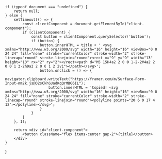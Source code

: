     if (typeof document === "undefined") {
        return null;
    } else {
        setTimeout(() => {
            const clientComponent = document.getElementById("client-component");
            if (clientComponent) {
                const button = clientComponent.querySelector('button');
                if (button) {
                    button.innerHTML = title + ' <svg xmlns="http://www.w3.org/2000/svg" width="16" height="16" viewBox="0 0 24 24" fill="none" stroke="currentColor" stroke-width="2" stroke-linecap="round" stroke-linejoin="round"><rect x="9" y="9" width="13" height="13" rx="2" ry="2"></rect><path d="M5 15H4a2 2 0 0 1-2-2V4a2 2 0 0 1 2-2h9a2 2 0 0 1 2 2v1"></path></svg>';
                    button.onclick = () => {
                        navigator.clipboard.writeText("https://framer.com/m/Surface-Form-Input-nm2k.js@D2sCkhGUadKqQrMBG6IL");
                        button.innerHTML = 'Copied! <svg xmlns="http://www.w3.org/2000/svg" width="16" height="16" viewBox="0 0 24 24" fill="none" stroke="currentColor" stroke-width="2" stroke-linecap="round" stroke-linejoin="round"><polyline points="20 6 9 17 4 12"></polyline></svg>';
                    }
                }
            }
        }, 1);

        return <div id="client-component">
            <button className="flex items-center gap-2">{title}</button>
        </div>
    }
}